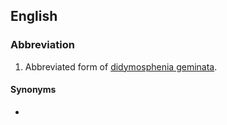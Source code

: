 ==English==

===Abbreviation===
{{rfc-header|Abbreviation}}
{{head|en|abbreviation}}

# Abbreviated form of [[didymosphenia geminata]].

====Synonyms====
* {{l|en|rock snot}}